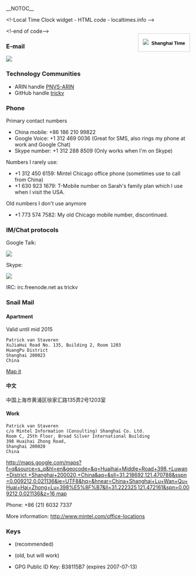 __NOTOC__
<html><!-Local Time Clock widget - HTML code - localtimes.info --><div align="right" style="float: right;margin:15px 0px 0px 0px"><div align="center" style="width:140px;border:1px solid #ccc;background:#fff ;color: #fff ;font-weight:bold"><a style="padding:2px 1px;margin:2px 1px;font-size:13px;line-height:16px;font-family:arial;text-decoration:none;color:#000 ;" href="http://localtimes.info/Asia/China/Beijing/Beijing/"><img src="http://localtimes.info/images/countries/cn.png" border=0 style="border:0;margin:0;padding:0">&nbsp;&nbsp;Shanghai Time</a></div><script type="text/javascript" src="http://localtimes.info/clock.php?continent=Asia&country=China&city=Beijing&color=black-white&widget_number=1000"></script></div><!-end of code--></html>

===E-mail===
<html><img src="/util/textimage.php?text=trick.fancy-a.vanstaveren.us&size=10"></html>

=== Technology Communities ===
* ARIN handle [http://whois.arin.net/rest/poc/PNVS-ARIN PNVS-ARIN]
* GitHub handle [https://github.com/trickv trickv]

===Phone===
Primary contact numbers
* China mobile: +86 186 210 99822
* Google Voice: +1 312 469 0036 (Great for SMS, also rings my phone at work and Google Chat)
* Skype number: +1 312 288 8509 (Only works when I'm on Skype)

Numbers I rarely use:
* +1 312 450 6159: Mintel Chicago office phone (sometimes use to call from China)
* +1 630 923 1679: T-Mobile number on Sarah's family plan which I use when I visit the USA.

Old numbers I don't use anymore
* +1 773 574 7582: My old Chicago mobile number, discontinued.

===IM/Chat protocols===

Google Talk: <html><img src="/util/textimage.php?text=trickv.fancy-a.gmail.com&size=10"></html>

Skype: <html><img src="/util/textimage.php?text=patrick.van.staveren&size=10"></html>

IRC: irc.freenode.net as trickv

===Snail Mail===

==== Apartment ====

Valid until mid 2015

 Patrick van Staveren
 XuJiaHui Road No. 135, Building 2, Room 1203
 HuangPu District
 Shanghai 200023
 China

[https://maps.google.com/maps?q=1203,+135%E5%8F%B7+Xu+Jia+Hui+Lu,+Huang+Pu+Qu,+Shanghai,+China,+200023&hl=en&ie=UTF8&ll=31.209645,121.478233&spn=0.038687,0.082998&sll=31.224349,121.476753&sspn=1.312899,2.655945&geocode=FaY43AEdgpw9Bw&hnear=135%E5%8F%B7+Xu+Jia+Hui+Lu,+Huang+Pu+Qu,+Shanghai,+China&t=m&z=14 Map it]

==== 中文 ====

中国上海市黄浦区徐家汇路135弄2号1203室

====Work====
 Patrick van Staveren
 c/o Mintel Information (Consulting) Shanghai Co. Ltd.
 Room C, 25th Floor, Broad Silver International Building
 398 Huaihai Zhong Road,
 Shanghai 200020
 China
[[http://maps.google.com/maps?f=q&source=s_q&hl=en&geocode=&q=Huaihai+Middle+Road+398,+Luwan+District,+Shanghai+200020,+China&aq=&sll=31.218692,121.470788&sspn=0.009212,0.021136&ie=UTF8&hq=&hnear=China+Shanghai+Lu+Wan+Qu+Huai+Hai+Zhong+Lu+398%E5%8F%B7&ll=31.222325,121.472161&spn=0.009212,0.021136&z=16 map]]

Phone: +86 (21) 6032 7337

More information: http://www.mintel.com/office-locations

===Keys===
* {{file|Id_rsa.pub|SSH RSAv2 Public Key}} (recommended)
* {{file|Id_dsa.pub|SSH DSA Public Key}} (old, but will work)
* GPG Public ID Key: B38115B7 (expires 2007-07-13)